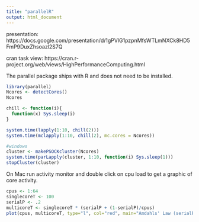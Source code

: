 ```yaml
---
title: "parallelR"
output: html_document
---
```


presentation:
https://docs.google.com/presentation/d/1gPVlG1pzpnMfsWTLmNXCk8HD5FmP9DuxZhsoazl2S7Q

cran task view:
https://cran.r-project.org/web/views/HighPerformanceComputing.html

The parallel package ships with R and does not need to be installed.

```r
library(parallel)
Ncores <- detectCores()
Ncores

chill <- function(i){
  function(x) Sys.sleep(i)
}

system.time(lapply(1:10, chill(2)))
system.time(mclapply(1:10, chill(2), mc.cores = Ncores))

#windows
cluster <- makePSOCKcluster(Ncores)
system.time(parLapply(cluster, 1:10, function(i) Sys.sleep(1)))
stopCluster(cluster)
```

On Mac run activity monitor and double click on cpu load to get a graphic of core activity.

```r
cpus <- 1:64
singlecoreT <- 100
serialP <- .2
multicoreT <- singlecoreT * (serialP + (1-serialP)/cpus)
plot(cpus, multicoreT, type="l", col="red", main="Amdahls' Law (serialP = 0.2)", sub="serialP + (1-serialP)/cpus", ylim=c(0,100))
```

